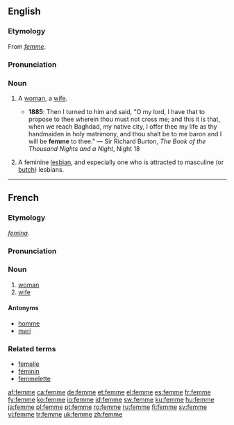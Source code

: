 ==English==
===Etymology===
From {{F.}} ''[[#French|femme]]''.

===Pronunciation===
{{IPA|/fɛm/}}

===Noun===
{{en-noun}}

# {{context|archaic|rare}} A [[woman]], a [[wife]].
#*'''1885''': Then I turned to him and said, "O my lord, I have that to propose to thee wherein thou must not cross me; and this it is that, when we reach Baghdad, my native city, I offer thee my life as thy handmaiden in holy matrimony, and thou shalt be to me baron and I will be '''femme''' to thee." — Sir Richard Burton, ''The Book of the Thousand Nights and a Night'', Night 18
# {{slang}} A feminine [[lesbian]], and especially one who is attracted to masculine (or [[butch]]) lesbians.

----

==French==
===Etymology===
{{L.|fr}} ''[[femina]]''.

===Pronunciation===
{{IPA|/fam/}}

===Noun===
{{fr-noun|f}}

# [[woman]]
# [[wife]]

====Antonyms====
*[[homme]]
*[[mari]]

===Related terms===
*[[femelle]]
*[[féminin]]
*[[femmelette]]

[[af:femme]]
[[ca:femme]]
[[de:femme]]
[[et:femme]]
[[el:femme]]
[[es:femme]]
[[fr:femme]]
[[fy:femme]]
[[ko:femme]]
[[io:femme]]
[[id:femme]]
[[sw:femme]]
[[ku:femme]]
[[hu:femme]]
[[ja:femme]]
[[pl:femme]]
[[pt:femme]]
[[ro:femme]]
[[ru:femme]]
[[fi:femme]]
[[sv:femme]]
[[vi:femme]]
[[tr:femme]]
[[uk:femme]]
[[zh:femme]]